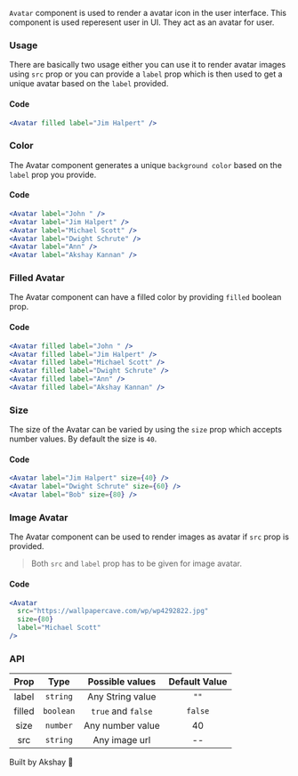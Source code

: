 
`Avatar` component is used to render a avatar icon in the user interface. This component is used reperesent user in UI.
They act as an avatar for user.

### Usage

There are basically two usage either you can use it to render avatar images using `src` prop or you can provide a `label` prop which is then
used to get a unique avatar based on the `label` provided.

<div style={{ padding: "10px 0px" }}>
  <Avatar filled label="Jim Halpert" />
</div>

#### Code

```jsx
<Avatar filled label="Jim Halpert" />
```

### Color

The Avatar component generates a unique `background color` based on the `label` prop you provide.

<div style={{display:'flex',flexDirection:'row',justifyContent:'space-between',width:'40%',padding:'10px 0px'}}>

<Avatar label="John " />
<Avatar label="Jim Halpert" />
<Avatar label="Michael Scott" />
<Avatar label="Dwight Schrute" />
<Avatar label="Ann" />
<Avatar label="Akshay Kannan" />

</div>

#### Code

```jsx
<Avatar label="John " />
<Avatar label="Jim Halpert" />
<Avatar label="Michael Scott" />
<Avatar label="Dwight Schrute" />
<Avatar label="Ann" />
<Avatar label="Akshay Kannan" />

```

### Filled Avatar

The Avatar component can have a filled color by providing `filled` boolean prop.

<div style={{display:'flex',flexDirection:'row',justifyContent:'space-between',width:'40%',padding:'10px 0px'}}>

<Avatar filled label="John " />
<Avatar filled label="Jim Halpert" />
<Avatar filled label="Michael Scott" />
<Avatar filled label="Dwight Schrute" />
<Avatar filled label="Ann" />
<Avatar filled label="Akshay Kannan" />

</div>

#### Code

```jsx
<Avatar filled label="John " />
<Avatar filled label="Jim Halpert" />
<Avatar filled label="Michael Scott" />
<Avatar filled label="Dwight Schrute" />
<Avatar filled label="Ann" />
<Avatar filled label="Akshay Kannan" />

```

### Size

The size of the Avatar can be varied by using the `size` prop which accepts number values. By default the size is `40`.

<div style={{display:'flex',flexDirection:'row',justifyContent:'space-between',width:'30%',padding:'10px 0px',alignItems:'center'}}>

<Avatar label="Jim Halpert" size={40} />
<Avatar label="Dwight Schrute" size={60} />
<Avatar label="Bob" size={80} />

</div>

#### Code

```jsx
<Avatar label="Jim Halpert" size={40} />
<Avatar label="Dwight Schrute" size={60} />
<Avatar label="Bob" size={80} />
```

### Image Avatar

The Avatar component can be used to render images as avatar if `src` prop is provided.

> Both `src` and `label` prop has to be given for image avatar.

<Avatar
  src="https://wallpapercave.com/wp/wp4292822.jpg"
  size={80}
  label="Michael Scott"
/>

#### Code

```jsx
<Avatar
  src="https://wallpapercave.com/wp/wp4292822.jpg"
  size={80}
  label="Michael Scott"
/>
```

### API

|  Prop  |   Type    |  Possible values   | Default Value |
| :----: | :-------: | :----------------: | :-----------: |
| label  | `string`  |  Any String value  |     `""`      |
| filled | `boolean` | `true` and `false` |    `false`    |
|  size  | `number`  |  Any number value  |      40       |
|  src   | `string`  |   Any image url    |      --       |

Built by Akshay 🤙

